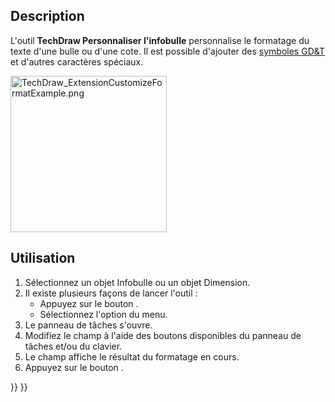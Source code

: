 <languages/>

{{Docnav/fr
|[[TechDraw_ExtensionArcLengthAnnotation/fr|Longueur d'arc d'arêtes]]
|[[TechDraw_ExtensionCircleCenterLines/fr|Axes de centrage]]
|[[TechDraw_Workbench/fr|Atelier TechDraw]]
|IconL=TechDraw_ExtensionArcLengthAnnotation.svg
|IconR=TechDraw_ExtensionCircleCenterLines.svg
|IconC=Workbench_TechDraw.svg
}}

{{GuiCommand/fr
|Name=TechDraw ExtensionCustomizeFormat
|Name/fr=TechDraw Personnaliser l'infobulle
|MenuLocation=TechDraw → Extensions : attributs/modifications → Personnaliser l'infobulle
|Workbenches=[[TechDraw_Workbench/fr|TechDraw]]
|Shortcut=
|Version=0.20
|SeeAlso=
}}

==Description==

L'outil '''TechDraw Personnaliser l'infobulle''' personnalise le formatage du texte d'une bulle ou d'une cote. Il est possible d'ajouter des [[TechDraw_Geometric_dimensioning_and_tolerancing/fr|symboles GD&T]] et d'autres caractères spéciaux.

[[Image:TechDraw_ExtensionCustomizeFormatExample.png|250px]]
{{Caption|Le panneau de tâches Personnaliser le format}}

<span id="Usage"></span>
==Utilisation==

# Sélectionnez un objet Infobulle ou un objet Dimension.
# Il existe plusieurs façons de lancer l'outil :
#* Appuyez sur le bouton {{Button|[[Image:TechDraw_ExtensionCustomizeFormat.svg|16px]] [[TechDraw_ExtensionCustomizeFormat/fr|Personnaliser l'infobulle]]}}.
#* Sélectionnez l'option {{MenuCommand|TechDraw → Extensions : attributs/modifications → [[Image:TechDraw_ExtensionCustomizeFormat.svg|16px]] Personnaliser l'infobulle}} du menu.
# Le panneau de tâches {{MenuCommand|Personnaliser le format}} s'ouvre.
# Modifiez le champ {{MenuCommand|Format}} à l'aide des boutons disponibles du panneau de tâches et/ou du clavier.
# Le champ {{MenuCommand|Aperçu}} affiche le résultat du formatage en cours.
# Appuyez sur le bouton {{Button|OK}}.


{{Docnav/fr
|[[TechDraw_ExtensionArcLengthAnnotation/fr|Longueur d'arc d'arêtes]]
|[[TechDraw_ExtensionCircleCenterLines/fr|Axes de centrage]]
|[[TechDraw_Workbench/fr|Atelier TechDraw]]
|IconL=TechDraw_ExtensionArcLengthAnnotation.svg
|IconR=TechDraw_ExtensionCircleCenterLines.svg
|IconC=Workbench_TechDraw.svg
}}

{{TechDraw_Tools_navi{{#translation:}}}}
{{Userdocnavi{{#translation:}}}}